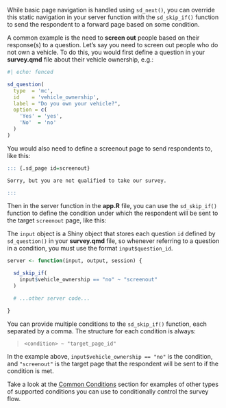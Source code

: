 While basic page navigation is handled using `sd_next()`, you can override this static navigation in your server function with the `sd_skip_if()` function to send the respondent to a forward page based on some condition.

A common example is the need to **screen out** people based on their response(s) to a question. Let's say you need to screen out people who do not own a vehicle. To do this, you would first define a question in your **survey.qmd** file about their vehicle ownership, e.g.:

```r
#| echo: fenced

sd_question(
  type  = 'mc',
  id    = 'vehicle_ownership',
  label = "Do you own your vehicle?",
  option = c(
    'Yes' = 'yes',
    'No'  = 'no'
  )
)
```

You would also need to define a screenout page to send respondents to, like this:

```r
::: {.sd_page id=screenout}

Sorry, but you are not qualified to take our survey.

:::
```

Then in the server function in the **app.R** file, you can use the `sd_skip_if()` function to define the condition under which the respondent will be sent to the target `screenout` page, like this:

::: {.callout-note}

The `input` object is a Shiny object that stores each question `id` defined by `sd_question()` in your **survey.qmd** file, so whenever referring to a question in a condition, you must use the format `input$question_id`.

:::

```r
server <- function(input, output, session) {

  sd_skip_if(
    input$vehicle_ownership == "no" ~ "screenout"
  )

  # ...other server code...

}
```

You can provide multiple conditions to the `sd_skip_if()` function, each separated by a comma. The structure for each condition is always:

> `<condition> ~ "target_page_id"`

In the example above, `input$vehicle_ownership == "no"` is the condition, and `"screenout"` is the target page that the respondent will be sent to if the condition is met.

Take a look at the [Common Conditions](conditional-logic.html#common-conditions) section for examples of other types of supported conditions you can use to conditionally control the survey flow.
